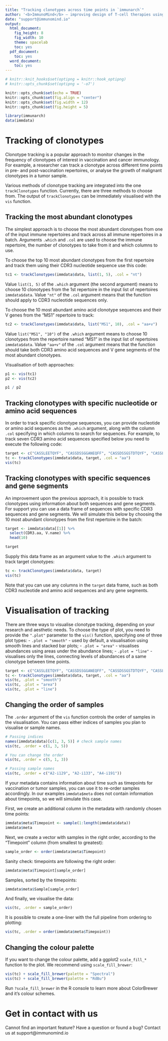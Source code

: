 ```yaml
---
title: "Tracking clonotypes across time points in `immunarch`"
author: '<b>ImmunoMind</b> – improving design of T-cell therapies using multi-omics and AI. Research and biopharma partnerships, more details: <a href="https://immunomind.io">immunomind.io</a>'
date: "support@immunomind.io"
output:
  html_document:
    fig_height: 8
    fig_width: 10
    theme: spacelab
    toc: yes
  pdf_document:
    toc: yes
  word_document:
    toc: yes
---
```



<!--
%\VignetteEngine{knitr::rmarkdown}
%\VignetteIndexEntry{Tracking clonotypes across time points}
%\VignettePackage{immunarch}
-->



  ```r
# knitr::knit_hooks$set(optipng = knitr::hook_optipng)
# knitr::opts_chunk$set(optipng = '-o7')

knitr::opts_chunk$set(echo = TRUE)
knitr::opts_chunk$set(fig.align = "center")
knitr::opts_chunk$set(fig.width = 12)
knitr::opts_chunk$set(fig.height = 5)

library(immunarch)
data(immdata)
```

# Tracking of clonotypes
Clonotype tracking is a popular approach to monitor changes in the frequency of clonotypes of interest in vaccination and cancer immunology. For example, a researcher can track a clonotype across different time points in pre- and post-vaccination repertoires, or analyse the growth of malignant clonotypes in a tumor sample.

Various methods of clonotype tracking are integrated into the one `trackClonotypes` function. Currently, there are three methods to choose from. The output of `trackClonotypes` can be immediately visualised with the `vis` function.

## Tracking the most abundant clonotypes
The simplest approach is to choose the most abundant clonotypes from one of the input immune repertoires and track across all immune repertoires in a batch. Arguments `.which` and `.col` are used to choose the immune repertoire, the number of clonotypes to take from it and which columns to use.

To choose the top 10 most abundant clonotypes from the first repertoire and track them using their CDR3 nucleotide sequence use this code:

```r
tc1 <- trackClonotypes(immdata$data, list(1, 5), .col = "nt")
```

Value `list(1, 5)` of the `.which` argument (the second argument) means to choose 10 clonotypes from the 1st repertoire in the input list of repertoires `immdata$data`. Value `"nt"` of the `.col` argument means that the function should apply to CDR3 nucleotide sequences only.

To choose the 10 most abundant amino acid clonotype sequences and their V genes from the "MS1" repertoire to track:

```r
tc2 <- trackClonotypes(immdata$data, list("MS1", 10), .col = "aa+v")
```

Value `list("MS1", "10")` of the `.which` argument means to choose 10 clonotypes from the repertoire named "MS1" in the input list of repertoires `immdata$data`. Value `"aa+v"` of the `.col` argument means that the function should take both CDR3 amino acid sequences and V gene segments of the most abundant clonotypes.

Visualisation of both approaches:
```r
p1 <- vis(tc1)
p2 <- vis(tc2)

p1 / p2
```

## Tracking clonotypes with specific nucleotide or amino acid sequences
In order to track specific clonotype sequences, you can provide nucleotide or amino acid sequences as the `.which` argument, along with the column `.col` specifying in which columns to search for sequences. For example, to track seven CDR3 amino acid sequences specified below you need to execute the following code:

```r
target <- c("CASSLEETQYF", "CASSDSSGGANEQFF", "CASSDSSGSTDTQYF", "CASSLAGGYNEQFF", "CASSDSAGGTDTQYF", "CASSLDSYEQYF", "CASSSAGGYNEQFF")
tc <- trackClonotypes(immdata$data, target, .col = "aa")
vis(tc)
```


## Tracking clonotypes with specific sequences and gene segments
An improvement upon the previous approach, it is possible to track clonotypes using information about both sequences and gene segments. For support you can use a data frame of sequences with specific CDR3 sequences and gene segments. We will simulate this below by choosing the 10 most abundant clonotypes from the first repertoire in the batch:

```r
target <- immdata$data[[1]] %>%
  select(CDR3.aa, V.name) %>%
  head(10)

target
```

Supply this data frame as an argument value to the `.which` argument to track target clonotypes:

```r
tc <- trackClonotypes(immdata$data, target)
vis(tc)
```

Note that you can use any columns in the `target` data frame, such as both CDR3 nucleotide and amino acid sequences and any gene segments.

# Visualisation of tracking
There are three ways to visualise clonotype tracking, depending on your research and aesthetic needs. To choose the type of plot, you need to provide the `".plot"` parameter to the `vis()` function, specifying one of three plot types:
 - `.plot = "smooth"` - used by default, a visualisation using smooth lines and stacked bar plots;
 - `.plot = "area"` - visualises abundances using areas under the abundance lines;
 - `.plot = "line"` - visualises only the lines, connecting levels of abundances of a same clonotype between time points.

```r
target <- c("CASSLEETQYF", "CASSDSSGGANEQFF", "CASSDSSGSTDTQYF", "CASSLAGGYNEQFF", "CASSDSAGGTDTQYF", "CASSLDSYEQYF", "CASSSAGGYNEQFF")
tc <- trackClonotypes(immdata$data, target, .col = "aa")
vis(tc, .plot = "smooth")
vis(tc, .plot = "area")
vis(tc, .plot = "line")
```

## Changing the order of samples
The `.order` argument of the `vis` function controls the order of samples in the visualisation. You can pass either indices of samples you plan to visualise or sample names.

```r
# Passing indices
names(immdata$data)[c(1, 3, 5)] # check sample names
vis(tc, .order = c(1, 3, 5))

# You can change the order
vis(tc, .order = c(5, 1, 3))

# Passing sample names
vis(tc, .order = c("A2-i129", "A2-i133", "A4-i191"))
```

If your metadata contains information about time such as timepoints for vaccination or tumor samples, you can use it to re-order samples accordingly. In our examples `immdata$meta` does not contain information about timepoints, so we will simulate this case.

First, we create an additional column in the metadata with randomly chosen time points:
```r
immdata$meta$Timepoint <- sample(1:length(immdata$data))
immdata$meta
```

Next, we create a vector with samples in the right order, according to the "Timepoint" column (from smallest to greatest):
```r
sample_order <- order(immdata$meta$Timepoint)
```

Sanity check: timepoints are following the right order:
```r
immdata$meta$Timepoint[sample_order]
```

Samples, sorted by the timepoints:
```r
immdata$meta$Sample[sample_order]
```

And finally, we visualise the data:
```r
vis(tc, .order = sample_order)
```

It is possible to create a one-liner with the full pipeline from ordering to plotting:
```r
vis(tc, .order = order(immdata$meta$Timepoint))
```

## Changing the colour palette
If you want to change the colour palette, add a ggplot2 `scale_fill_*` function to the plot. We recommend using `scale_fill_brewer`:

```r
vis(tc) + scale_fill_brewer(palette = "Spectral")
vis(tc) + scale_fill_brewer(palette = "RdBu")
```

Run `?scale_fill_brewer` in the R console to learn more about ColorBrewer and it's colour schemes.

# Get in contact with us

Cannot find an important feature? Have a question or found a bug? Contact us at support@immunomind.io

